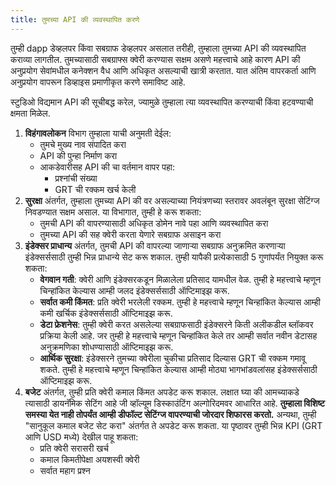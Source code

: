```yaml
---
title: तुमच्या API की व्यवस्थापित करणे
---
```


तुम्ही dapp डेव्हलपर किंवा सबग्राफ डेव्हलपर असलात तरीही, तुम्हाला तुमच्या API की व्यवस्थापित कराव्या लागतील. तुमच्यासाठी सबग्राफ्स क्वेरी करण्यास सक्षम असणे महत्त्वाचे आहे कारण API की अनुप्रयोग सेवांमधील कनेक्शन वैध आणि अधिकृत असल्याची खात्री करतात. यात अंतिम वापरकर्ता आणि अनुप्रयोग वापरून डिव्हाइस प्रमाणीकृत करणे समाविष्ट आहे.

स्टुडिओ विद्यमान API की सूचीबद्ध करेल, ज्यामुळे तुम्हाला त्या व्यवस्थापित करण्याची किंवा हटवण्याची क्षमता मिळेल.

1. **विहंगावलोकन** विभाग तुम्हाला याची अनुमती देईल:
   - तुमचे मुख्य नाव संपादित करा
   - API की पुन्हा निर्माण करा
   - आकडेवारीसह API की चा वर्तमान वापर पहा:
     - प्रश्नांची संख्या
     - GRT ची रक्कम खर्च केली
2. **सुरक्षा** अंतर्गत, तुम्‍हाला तुमच्‍या API की वर असल्‍याच्‍या नियंत्रणच्‍या स्‍तरावर अवलंबून सुरक्षा सेटिंग्‍ज निवडण्‍यात सक्षम असाल. या विभागात, तुम्ही हे करू शकता:
   - तुमची API की वापरण्यासाठी अधिकृत डोमेन नावे पहा आणि व्यवस्थापित करा
   - तुमच्‍या API की सह क्‍वेरी करता येणारे सबग्राफ असाइन करा
3. **इंडेक्सर प्राधान्य** अंतर्गत, तुमची API की वापरल्या जाणार्‍या सबग्राफ अनुक्रमित करणाऱ्या इंडेक्सर्ससाठी तुम्ही भिन्न प्राधान्ये सेट करू शकाल. तुम्ही यापैकी प्रत्येकासाठी 5 गुणांपर्यंत नियुक्त करू शकता:
   - **वेगवान गती**: क्वेरी आणि इंडेक्सरकडून मिळालेला प्रतिसाद यामधील वेळ. तुम्ही हे महत्त्वाचे म्हणून चिन्हांकित केल्यास आम्ही जलद इंडेक्सर्ससाठी ऑप्टिमाइझ करू.
   - **सर्वात कमी किंमत**: प्रति क्वेरी भरलेली रक्कम. तुम्ही हे महत्त्वाचे म्हणून चिन्हांकित केल्यास आम्ही कमी खर्चिक इंडेक्सर्ससाठी ऑप्टिमाइझ करू.
   - **डेटा फ्रेशनेस**: तुम्ही क्वेरी करत असलेल्या सबग्राफसाठी इंडेक्सरने किती अलीकडील ब्लॉकवर प्रक्रिया केली आहे. जर तुम्ही हे महत्त्वाचे म्हणून चिन्हांकित केले तर आम्ही सर्वात नवीन डेटासह अनुक्रमणिका शोधण्यासाठी ऑप्टिमाइझ करू.
   - **आर्थिक सुरक्षा**: इंडेक्सरने तुमच्या क्वेरीला चुकीचा प्रतिसाद दिल्यास GRT ची रक्कम गमावू शकते. तुम्ही हे महत्त्वाचे म्हणून चिन्हांकित केल्यास आम्ही मोठ्या भागभांडवलांसह इंडेक्सर्ससाठी ऑप्टिमाइझ करू.
4. **बजेट** अंतर्गत, तुम्ही प्रति क्वेरी कमाल किंमत अपडेट करू शकाल. लक्षात घ्या की आमच्याकडे त्यासाठी डायनॅमिक सेटिंग आहे जी व्हॉल्यूम डिस्काउंटिंग अल्गोरिदमवर आधारित आहे. **तुम्हाला विशिष्ट समस्या येत नाही तोपर्यंत आम्ही डीफॉल्ट सेटिंग्ज वापरण्याची जोरदार शिफारस करतो.** अन्यथा, तुम्ही "सानुकूल कमाल बजेट सेट करा" अंतर्गत ते अपडेट करू शकता. या पृष्ठावर तुम्ही भिन्न KPI (GRT आणि USD मध्ये) देखील पाहू शकता:
   - प्रति क्वेरी सरासरी खर्च
   - कमाल किमतीपेक्षा अयशस्वी क्वेरी
   - सर्वात महाग प्रश्न
